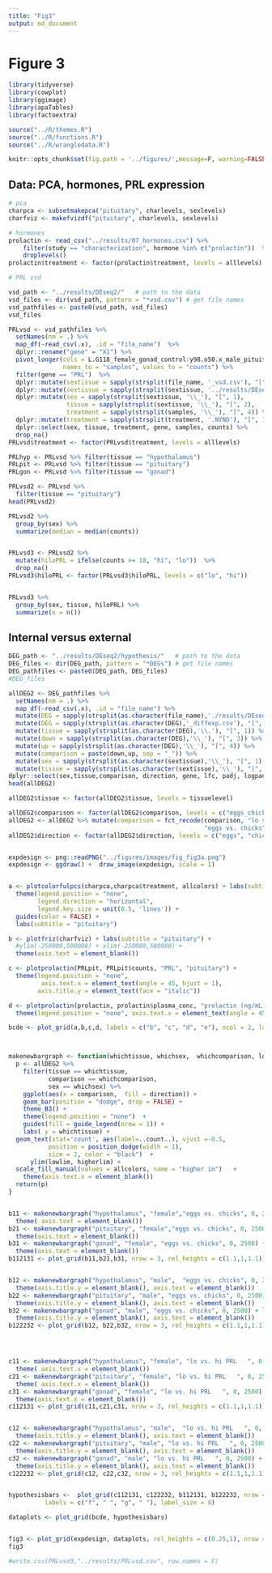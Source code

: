 ```yaml
---
title: "Fig3"
output: md_document
---
```


# Figure 3

```r
library(tidyverse)
library(cowplot)
library(ggimage)
library(apaTables)
library(factoextra)

source("../R/themes.R") 
source("../R/functions.R")
source("../R/wrangledata.R")

knitr::opts_chunk$set(fig.path = '../figures/',message=F, warning=FALSE)
```

## Data: PCA, hormones, PRL expression

```r
# pca
charpca <- subsetmakepca("pituitary", charlevels, sexlevels)	
charfviz <- makefvizdf("pituitary", charlevels, sexlevels)

# hormones
prolactin <- read_csv("../results/07_hormones.csv") %>%
    filter(study == "characterization", hormone %in% c("prolactin"))  %>% 
    droplevels() 
prolactin$treatment <- factor(prolactin$treatment, levels = alllevels)

# PRL vsd

vsd_path <- "../results/DEseq2/"   # path to the data
vsd_files <- dir(vsd_path, pattern = "*vsd.csv") # get file names
vsd_pathfiles <- paste0(vsd_path, vsd_files)
vsd_files

PRLvsd <- vsd_pathfiles %>%
  setNames(nm = .) %>% 
  map_df(~read_csv(.x), .id = "file_name")  %>% 
  dplyr::rename("gene" = "X1") %>% 
  pivot_longer(cols = L.G118_female_gonad_control:y98.o50.x_male_pituitary_inc.d3, 
               names_to = "samples", values_to = "counts") %>%
  filter(gene == "PRL")  %>%
  dplyr::mutate(sextissue = sapply(strsplit(file_name, '_vsd.csv'), "[", 1)) %>%
  dplyr::mutate(sextissue = sapply(strsplit(sextissue, '../results/DEseq2/'), "[", 2)) %>%
  dplyr::mutate(sex = sapply(strsplit(sextissue, '\\_'), "[", 1),
                tissue = sapply(strsplit(sextissue, '\\_'), "[", 2),
                treatment = sapply(strsplit(samples, '\\_'), "[", 4)) %>%
  dplyr::mutate(treatment = sapply(strsplit(treatment, '.NYNO'), "[", 1)) %>%
  dplyr::select(sex, tissue, treatment, gene, samples, counts) %>%
  drop_na()
PRLvsd$treatment <- factor(PRLvsd$treatment, levels = alllevels) 

PRLhyp <- PRLvsd %>% filter(tissue == "hypothalamus") 
PRLpit <- PRLvsd %>% filter(tissue == "pituitary")
PRLgon <- PRLvsd %>% filter(tissue == "gonad")
```





```r
PRLvsd2 <- PRLvsd %>%
  filter(tissue == "pituitary")
head(PRLvsd2)

PRLvsd2 %>%
  group_by(sex) %>%
  summarize(median = median(counts))


PRLvsd3 <- PRLvsd2 %>%
  mutate(hiloPRL = ifelse(counts >= 18, "hi", "lo"))  %>%
  drop_na()
PRLvsd3$hiloPRL <- factor(PRLvsd3$hiloPRL, levels = c("lo", "hi"))


PRLvsd3 %>%
  group_by(sex, tissue, hiloPRL) %>%
  summarize(n = n())


```

## Internal versus external 


```r
DEG_path <- "../results/DEseq2/hypothesis/"   # path to the data
DEG_files <- dir(DEG_path, pattern = "*DEGs") # get file names
DEG_pathfiles <- paste0(DEG_path, DEG_files)
#DEG_files

allDEG2 <- DEG_pathfiles %>%
  setNames(nm = .) %>% 
  map_df(~read_csv(.x), .id = "file_name") %>% 
  mutate(DEG = sapply(strsplit(as.character(file_name),'./results/DEseq2/hypothesis/'), "[", 2))  %>% 
  mutate(DEG = sapply(strsplit(as.character(DEG),'_diffexp.csv'), "[", 1))  %>% 
  mutate(tissue = sapply(strsplit(as.character(DEG),'\\.'), "[", 1)) %>%
  mutate(down = sapply(strsplit(as.character(DEG),'\\_'), "[", 3)) %>%
  mutate(up = sapply(strsplit(as.character(DEG),'\\_'), "[", 4)) %>%
  mutate(comparison = paste(down,up, sep = "_")) %>%
  mutate(sex = sapply(strsplit(as.character(sextissue),'\\_'), "[", 1)) %>%
  mutate(tissue = sapply(strsplit(as.character(sextissue),'\\_'), "[", 2)) %>%
dplyr::select(sex,tissue,comparison, direction, gene, lfc, padj, logpadj) 
head(allDEG2)

allDEG2$tissue <- factor(allDEG2$tissue, levels = tissuelevel)

allDEG2$comparison <- factor(allDEG2$comparison, levels = c("eggs_chicks", "lo_hi"))
allDEG2 <- allDEG2 %>% mutate(comparison = fct_recode(comparison, "lo vs. hi PRL   " = "lo_hi",
                                                      "eggs vs. chicks" = "eggs_chicks"))
allDEG2$direction <- factor(allDEG2$direction, levels = c("eggs", "chicks", "lo", "hi"))



```



```r

expdesign <- png::readPNG("../figures/images/fig_fig3a.png")
expdesign <- ggdraw() +  draw_image(expdesign, scale = 1)


a <- plotcolorfulpcs(charpca,charpca$treatment, allcolors) + labs(subtitle = " ") +
  theme(legend.position = "none", 
        legend.direction = "horizontal", 
        legend.key.size = unit(0.5, 'lines')) + 
  guides(color = FALSE) +
  labs(subtitle = "pituitary")   

b <- plotfriz(charfviz) + labs(subtitle = "pituitary") +
  #ylim(-250000,500000) + xlim(-250000,500000) + 
  theme(axis.text = element_blank())

c <- plotprolactin(PRLpit, PRLpit$counts, "PRL", "pituitary") + 
  theme(legend.position = "none", 
         axis.text.x = element_text(angle = 45, hjust = 1),
        axis.title.y = element_text(face = "italic"))

d <- plotprolactin(prolactin, prolactin$plasma_conc, "prolactin (ng/mL)", "blood") +
  theme(legend.position = "none", axis.text.x = element_text(angle = 45, hjust = 1)) 

bcde <- plot_grid(a,b,c,d, labels = c("b", "c", "d", "e"), ncol = 2, label_size = 8)



makenewbargraph <- function(whichtissue, whichsex,  whichcomparison, lowlim, higherlim){
  p <- allDEG2 %>%
    filter(tissue == whichtissue,
           comparison == whichcomparison,
           sex == whichsex) %>%
    ggplot(aes(x = comparison,  fill = direction)) +
    geom_bar(position = "dodge", drop = FALSE) +
    theme_B3() +
    theme(legend.position = "none")  +
    guides(fill = guide_legend(nrow = 1)) +
    labs( y = whichtissue) +
  geom_text(stat='count', aes(label=..count..), vjust =-0.5, 
           position = position_dodge(width = 1),
           size = 2, color = "black")  + 
      ylim(lowlim, higherlim) +
  scale_fill_manual(values = allcolors, name = "higher in")   + 
    theme(axis.text.x = element_blank()) 
  return(p)
}


b11 <- makenewbargraph("hypothalamus", "female","eggs vs. chicks", 0, 2500) +  labs(subtitle = "females", x = NULL, y = " ") + 
  theme( axis.text = element_blank())
b21 <- makenewbargraph("pituitary", "female","eggs vs. chicks", 0, 2500)  + labs(x = NULL, y = " ") + 
  theme(axis.text = element_blank())
b31 <- makenewbargraph("gonad", "female", "eggs vs. chicks", 0, 2500) + labs(x = "eggs vs. chicks", y = " ")    + 
  theme(axis.text = element_blank())
b112131 <- plot_grid(b11,b21,b31, nrow = 3, rel_heights = c(1.1,1,1.1))


b12 <- makenewbargraph("hypothalamus", "male",  "eggs vs. chicks", 0, 2500) + labs(subtitle = "males", x = NULL)+ 
  theme(axis.title.y = element_blank(), axis.text = element_blank())
b22 <- makenewbargraph("pituitary", "male", "eggs vs. chicks", 0, 2500) + labs(x = NULL)+ 
  theme(axis.title.y = element_blank(), axis.text = element_blank())
b32 <- makenewbargraph("gonad", "male", "eggs vs. chicks", 0, 2500) + labs(x = "eggs vs. chicks")   + 
  theme(axis.title.y = element_blank(), axis.text = element_blank())
b122232 <- plot_grid(b12, b22,b32, nrow = 3, rel_heights = c(1.1,1,1.1)) 




c11 <- makenewbargraph("hypothalamus", "female", "lo vs. hi PRL   ", 0, 2500) +  labs(subtitle = "females", x = NULL, y = "hypothalamus DEGs") + 
  theme( axis.text.x = element_blank()) 
c21 <- makenewbargraph("pituitary", "female", "lo vs. hi PRL   ", 0, 2500)  + labs(x = NULL, y = "pituitary DEGs")+ 
  theme( axis.text.x = element_blank())
c31 <- makenewbargraph("gonad", "female", "lo vs. hi PRL   ", 0, 2500) + labs(x = "lo vs. hi PRL", y = "gonad DEGs")  + 
  theme(axis.text.x = element_blank()) 
c112131 <- plot_grid(c11,c21,c31, nrow = 3, rel_heights = c(1.1,1,1.1))


c12 <- makenewbargraph("hypothalamus", "male",  "lo vs. hi PRL   ", 0, 2500) + labs(subtitle = "males", x = NULL)+ 
  theme(axis.title.y = element_blank(), axis.text = element_blank())
c22 <- makenewbargraph("pituitary", "male", "lo vs. hi PRL   ", 0, 2500) + labs(x = NULL)+ 
  theme(axis.title.y = element_blank(), axis.text = element_blank())
c32 <- makenewbargraph("gonad", "male", "lo vs. hi PRL   ", 0, 2500) + labs(x = "lo vs. hi PRL")   + 
  theme(axis.title.y = element_blank(), axis.text = element_blank())
c122232 <- plot_grid(c12, c22,c32, nrow = 3, rel_heights = c(1.1,1,1.1)) 


hypothesisbars <-  plot_grid(c112131, c122232, b112131, b122232, nrow = 1, rel_widths = c(1.3, 1, 1.1, 1),
          labels = c("f", " ", "g", " "), label_size = 8)

dataplots <- plot_grid(bcde, hypothesisbars)


fig3 <- plot_grid(expdesign, dataplots, rel_heights = c(0.25,1), nrow = 2, labels = c(" ", "e"), label_size = 8)
fig3

```




```r
#write.csv(PRLvsd3,"../results/PRLvsd.csv", row.names = F)


```